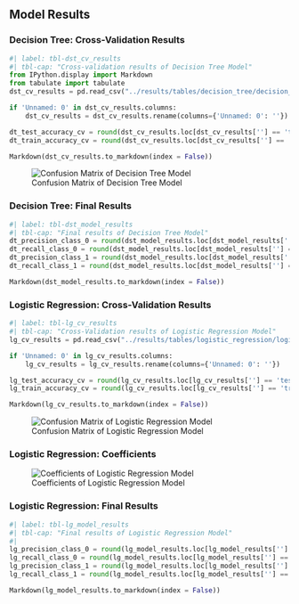## Model Results

### Decision Tree: Cross-Validation Results

```python
#| label: tbl-dst_cv_results
#| tbl-cap: "Cross-validation results of Decision Tree Model"
from IPython.display import Markdown
from tabulate import tabulate
dst_cv_results = pd.read_csv("../results/tables/decision_tree/decision_tree_cv_results.csv")

if 'Unnamed: 0' in dst_cv_results.columns:
    dst_cv_results = dst_cv_results.rename(columns={'Unnamed: 0': ''})

dt_test_accuracy_cv = round(dst_cv_results.loc[dst_cv_results[''] == 'test_accuracy', 'mean'].values[0] * 100, 2)
dt_train_accuracy_cv = round(dst_cv_results.loc[dst_cv_results[''] == 'train_accuracy', 'mean'].values[0] * 100, 2)

Markdown(dst_cv_results.to_markdown(index = False))
```

![Confusion Matrix of Decision Tree Model](../results/tables/decision_tree/decision_tree_confusion_matrix.png){#fig-conf-m-dt}

### Decision Tree: Final Results

```python
#| label: tbl-dst_model_results
#| tbl-cap: "Final results of Decision Tree Model"
dt_precision_class_0 = round(dst_model_results.loc[dst_model_results[''] == '0', 'precision'].values[0] * 100, 2)
dt_recall_class_0 = round(dst_model_results.loc[dst_model_results[''] == '0', 'recall'].values[0] * 100, 2)
dt_precision_class_1 = round(dst_model_results.loc[dst_model_results[''] == '1', 'precision'].values[0] * 100, 2)
dt_recall_class_1 = round(dst_model_results.loc[dst_model_results[''] == '1', 'recall'].values[0] * 100, 2)

Markdown(dst_model_results.to_markdown(index = False))
```

### Logistic Regression: Cross-Validation Results
```python
#| label: tbl-lg_cv_results
#| tbl-cap: "Cross-Validation results of Logistic Regression Model"
lg_cv_results = pd.read_csv("../results/tables/logistic_regression/logistic_regression_cv_results.csv")

if 'Unnamed: 0' in lg_cv_results.columns:
    lg_cv_results = lg_cv_results.rename(columns={'Unnamed: 0': ''})

lg_test_accuracy_cv = round(lg_cv_results.loc[lg_cv_results[''] == 'test_accuracy', 'mean'].values[0] * 100, 2)
lg_train_accuracy_cv = round(lg_cv_results.loc[lg_cv_results[''] == 'train_accuracy', 'mean'].values[0] * 100, 2)

Markdown(lg_cv_results.to_markdown(index = False))
```

![Confusion Matrix of Logistic Regression Model](../results/tables/logistic_regression/logistic_regression_confusion_matrix.png){#fig-conf-m-lg}

### Logistic Regression: Coefficients

![Coefficients of Logistic Regression Model](../results/tables/logistic_regression/logreg_coefficients.png){#fig-coef-lg}

### Logistic Regression: Final Results

```python
#| label: tbl-lg_model_results
#| tbl-cap: "Final results of Logistic Regression Model"
#| 
lg_precision_class_0 = round(lg_model_results.loc[lg_model_results[''] == '0', 'precision'].values[0] * 100, 2)
lg_recall_class_0 = round(lg_model_results.loc[lg_model_results[''] == '0', 'recall'].values[0] * 100, 2)
lg_precision_class_1 = round(lg_model_results.loc[lg_model_results[''] == '1', 'precision'].values[0] * 100, 2)
lg_recall_class_1 = round(lg_model_results.loc[lg_model_results[''] == '1', 'recall'].values[0] * 100, 2)

Markdown(lg_model_results.to_markdown(index = False))
```